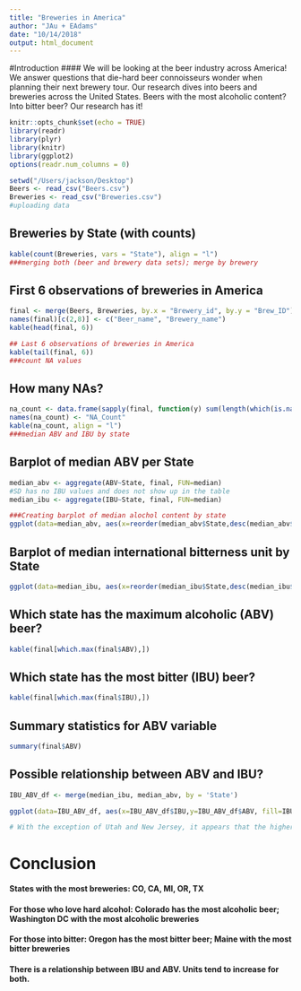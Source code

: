 ```yaml
---
title: "Breweries in America"
author: "JAu + EAdams"
date: "10/14/2018"
output: html_document
---
```


#Introduction
#### We will be looking at the beer industry across America! We answer questions that die-hard beer connoisseurs wonder when planning their next brewery tour. Our research dives into beers and breweries across the United States. Beers with the most alcoholic content? Into bitter beer? Our research has it!

```r
knitr::opts_chunk$set(echo = TRUE)
library(readr)
library(plyr)
library(knitr)
library(ggplot2)
options(readr.num_columns = 0)

setwd("/Users/jackson/Desktop")
Beers <- read_csv("Beers.csv")
Breweries <- read_csv("Breweries.csv")
#uploading data
```

## Breweries by State (with counts)
```r
kable(count(Breweries, vars = "State"), align = "l")
###merging both (beer and brewery data sets); merge by brewery
```

## First 6 observations of breweries in America
```r
final <- merge(Beers, Breweries, by.x = "Brewery_id", by.y = "Brew_ID")
names(final)[c(2,8)] <- c("Beer_name", "Brewery_name")
kable(head(final, 6))
```

```r
## Last 6 observations of breweries in America
kable(tail(final, 6))
###count NA values
```

## How many NAs?
``` r
na_count <- data.frame(sapply(final, function(y) sum(length(which(is.na(y))))))
names(na_count) <- "NA_Count"
kable(na_count, align = "l")
###median ABV and IBU by state
```

## Barplot of median ABV per State
``` r
median_abv <- aggregate(ABV~State, final, FUN=median)
#SD has no IBU values and does not show up in the table
median_ibu <- aggregate(IBU~State, final, FUN=median)

###Creating barplot of median alochol content by state
ggplot(data=median_abv, aes(x=reorder(median_abv$State,desc(median_abv$State)), y=median_abv$ABV,fill=median_abv$State)) + geom_bar(stat='identity') + labs(x="State", y="Median ABV (Alcoholic Content)") + coord_flip() + guides(fill=guide_legend(title="State"))
```


## Barplot of median international bitterness unit by State 
``` r
ggplot(data=median_ibu, aes(x=reorder(median_ibu$State,desc(median_ibu$State)), y=median_ibu$IBU,fill=median_ibu$State)) + geom_bar(stat='identity') + labs(x="State", y="Median IBU (International Bitterness Unit)") + coord_flip() + guides(fill=guide_legend(title="State"))
```

## Which state has the maximum alcoholic (ABV) beer?
``` r
kable(final[which.max(final$ABV),])
```

## Which state has the most bitter (IBU) beer?
``` r
kable(final[which.max(final$IBU),])
```

## Summary statistics for ABV variable
``` r
summary(final$ABV)

```

## Possible relationship between ABV and IBU?
``` r
IBU_ABV_df <- merge(median_ibu, median_abv, by = 'State')

ggplot(data=IBU_ABV_df, aes(x=IBU_ABV_df$IBU,y=IBU_ABV_df$ABV, fill=IBU_ABV_df$State)) + geom_point(shape = '.') + labs(x="Median IBU", y="Median ABV") + guides(fill=FALSE) + geom_text(label=IBU_ABV_df$State)

# With the exception of Utah and New Jersey, it appears that the higher the bitterness unit within a beer, the more alc
```

# Conclusion
#### States with the most breweries: CO, CA, MI, OR, TX 
#### For those who love hard alcohol: Colorado has the most alcoholic beer; Washington DC with the most alcoholic breweries
#### For those into bitter: Oregon has the most bitter beer; Maine with the most bitter breweries
#### There is a relationship between IBU and ABV. Units tend to increase for both.
